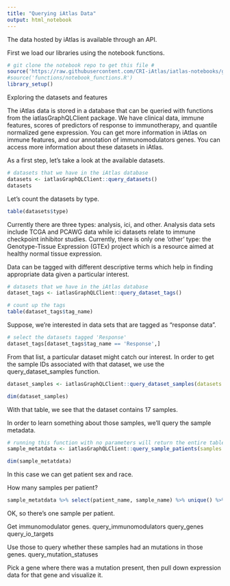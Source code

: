 ```yaml
---
title: "Querying iAtlas Data"
output: html_notebook
---
```


The data hosted by iAtlas is available through an API.

First we load our libraries using the notebook functions.
```r
# git clone the notebook repo to get this file #
source('https://raw.githubusercontent.com/CRI-iAtlas/iatlas-notebooks/general_db_query/functions/notebook_functions.R')
#source('functions/notebook_functions.R')
library_setup()
```


Exploring the datasets and features

The iAtlas data is stored in a database that can be queried with functions from the
iatlasGraphQLClient package. We have clinical data, immune features, scores of
predictors of response to immunotherapy, and quantile normalized gene expression.
You can get more information in iAtlas on immune features, and our annotation of
immunomodulators genes. You can access more information about these
datasets in iAtlas.

As a first step, let’s take a look at the available datasets.

```r
# datasets that we have in the iAtlas database
datasets <- iatlasGraphQLClient::query_datasets()
datasets
```

Let's count the datasets by type.


```r
table(datasets$type)
```

Currently there are three types: analysis, ici, and other. Analysis data sets include TCGA and PCAWG data while ici
datasets relate to immune checkpoint inhibitor studies. Currently, there is only one 'other' type:
the Genotype-Tissue Expression (GTEx) project which is a resource aimed at healthy normal tissue expression.

Data can be tagged with different descriptive terms which help in finding appropriate data given a particular interest.

```r
# datasets that we have in the iAtlas database
dataset_tags <- iatlasGraphQLClient::query_dataset_tags()

# count up the tags
table(dataset_tags$tag_name)
```

Suppose, we're interested in data sets that are tagged as "response data".

```r
# select the datasets tagged 'Response'
dataset_tags[dataset_tags$tag_name == 'Response',]
```

From that list, a particular dataset might catch our interest. In order to get the sample IDs associated with that dataset,
we use the query_dataset_samples function.

```r
dataset_samples <- iatlasGraphQLClient::query_dataset_samples(datasets = "Riaz_Nivolumab_2017")

dim(dataset_samples)
```
With that table, we see that the dataset contains 17 samples.

In order to learn something about those samples, we'll query the sample metadata.

```r
# running this function with no parameters will return the entire table.
sample_metatdata <- iatlasGraphQLClient::query_sample_patients(samples = dataset_samples$sample_name) #

dim(sample_metatdata)
```
In this case we can get patient sex and race.

How many samples per patient?

```r
sample_metatdata %>% select(patient_name, sample_name) %>% unique() %>% dim()
```

OK, so there's one sample per patient.


Get immunomodulator genes.
query_immunomodulators
query_genes
query_io_targets

Use those to query whether these samples had an mutations in those genes.
query_mutation_statuses

Pick a gene where there was a mutation present,
then pull down expression data for that gene and visualize it.






